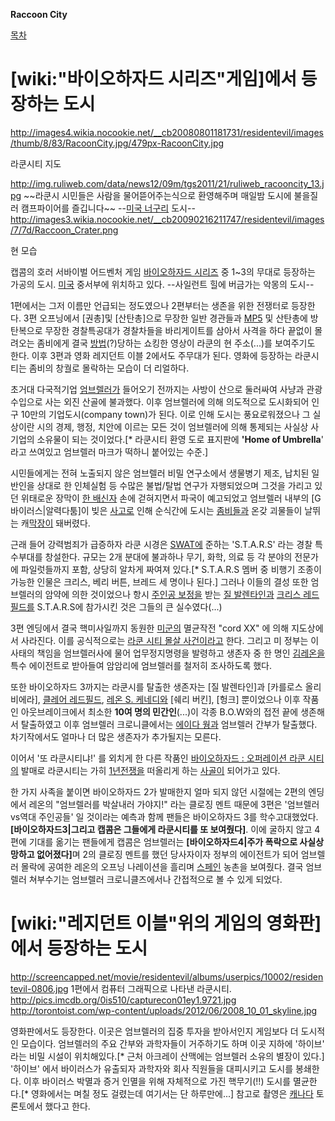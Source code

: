 '''Raccoon City'''

[[목차]]
= [wiki:"바이오하자드 시리즈"게임]에서 등장하는 도시 =
http://images4.wikia.nocookie.net/__cb20080801181731/residentevil/images/thumb/8/83/RacoonCity.jpg/479px-RacoonCity.jpg

라쿤시티 지도

http://img.ruliweb.com/data/news12/09m/tgs2011/21/ruliweb_racooncity_13.jpg
~~라쿤시 시민들은 사람을 물어뜯어주는식으로 환영해주며 매일밤 도시에 불을질러 캠프파이어를 즐깁니다~~
--[[라쿤|미국 너구리]] 도시--
http://images3.wikia.nocookie.net/__cb20090216211747/residentevil/images/7/7d/Raccoon_Crater.png

현 모습

캡콤의 호러 서바이벌 어드벤처 게임 [[바이오하자드 시리즈]] 중 1~3의 무대로 등장하는 가공의 도시. [[미국]] 중서부에 위치하고 있다. --사일런트 힐에 버금가는 악몽의 도시--

1편에서는 그저 이름만 언급되는 정도였으나 2편부터는 생존을 위한 전쟁터로 등장한다. 3편 오프닝에서 [권총]및 [산탄총]으로 무장한 일반 경관들과 [[MP5]] 및 산탄총에 방탄복으로 무장한 경찰특공대가 경찰차들을 바리게이트를 삼아서 사격을 하다 끝없이 몰려오는 좀비에게 결국 [[방법]](?)당하는 쇼킹한 영상이 라쿤의 현 주소(...)를 보여주기도 한다. 이후 3편과 영화 레지던트 이블 2에서도 주무대가 된다. 영화에 등장하는 라쿤시티는 좀비의 창궐로 몰락하는 모습이 더 리얼하다.

초거대 다국적기업 [[엄브렐러]]가 들어오기 전까지는 사방이 산으로 둘러싸여 사냥과 관광 수입으로 사는 외진 산골에 불과했다. 이후 엄브렐러에 의해 의도적으로 도시화되어 인구 10만의 기업도시(company town)가 된다. 이로 인해 도시는 풍요로워졌으나 그 실상이란 시의 경제, 행정, 치안에 이르는 모든 것이 엄브렐러에 의해 통제되는 사실상 사기업의 소유물이 되는 것이었다.[* 라쿤시티 환영 도로 표지판에 ''''Home of Umbrella'''' 라고 쓰여있고 엄브렐러 마크가 떡하니 붙어있는 수준.]

시민들에게는 전혀 노출되지 않은 엄브렐러 비밀 연구소에서 생물병기 제조, 납치된 일반인을 상대로 한 인체실험 등 수많은 불법/탈법 연구가 자행되었으며 그것을 가리고 있던 위태로운 장막이 [[알버트 웨스커|한 배신자]] 손에 걷혀지면서 파국이 예고되었고 엄브렐러 내부의 [G 바이러스|알력다툼]이 빚은 [[윌리엄 버킨|사고]]로 인해 순식간에 도시는 [[좀비]]들과 온갖 괴물들이 날뛰는 캐[[막장]]이 돼버렸다.

근래 들어 강력범죄가 급증하자 라쿤 시경은 [[SWAT]]에 준하는 'S.T.A.R.S' 라는 경찰 특수부대를 창설한다. 규모는 2개 분대에 불과하나 무기, 화학, 의료 등 각 분야의 전문가에 파일럿들까지 포함, 상당히 알차게 짜여져 있다.[* S.T.A.R.S 멤버 중 비행기 조종이 가능한 인물은 크리스, 베리 버튼, 브레드 세 명이나 된다.] 그러나 이들의 결성 또한 엄브렐러의 암약에 의한 것이었으나 항시 [[주인공 보정]]을 받는 [[질 발렌타인]]과 [[크리스 레드필드]]를 S.T.A.R.S에 참가시킨 것은 그들의 큰 실수였다(...)

3편 엔딩에서 결국 핵미사일까지 동원한 [[미군]]의 멸균작전 "cord XX" 에 의해 지도상에서 사라진다. 이를 공식적으로는 [[라쿤 시티 몰살 사건]]이라고 한다. 그리고 미 정부는 이 사태의 책임을 엄브렐러사에 물어 업무정지명령을 발령하고 생존자 중 한 명인 [[레온 S. 케네디|김레온]]을 특수 에이전트로 받아들여 암암리에 엄브렐러를 철저히 조사하도록 했다.

또한 바이오하자드 3까지는 라쿤시를 탈출한 생존자는 [질 발렌타인]과 [카를로스 올리비에라], [[클레어 레드필드]], [[레온 S. 케네디]]와 [쉐리 버킨], [헝크] 뿐이었으나 이후 작품인 아웃브레이크에서 최소한 '''10여 명의 민간인'''(...)이 각종 B.O.W와의 접전 끝에 생존해서 탈출하였고 이후 엄브렐러 크로니클에서는 [[에이다 웡]]과 엄브렐러 간부가 탈출했다. 차기작에서도 얼마나 더 많은 생존자가 추가될지는 모른다.

이어서 '또 라쿤시티냐!' 를 외치게 한 다른 작품인 [[바이오하자드 : 오퍼레이션 라쿤 시티]]의 발매로 라쿤시티는 가히 [[1년전쟁]]을 떠올리게 하는 [[사골]]이 되어가고 있다.

한 가지 사족을 붙이면 바이오하자드 2가 발매한지 얼마 되지 않던 시절에는 2편의 엔딩에서 레온의 "엄브렐러를 박살내러 가야지!" 라는 클로징 멘트 때문에 3편은 '엄브렐러vs역대 주인공들' 일 것이라는 예측과 함께 팬들은 바이오하자드 3를 학수고대했었다. '''[바이오하자드3|그리고 캡콤은 그들에게 라쿤시티를 또 보여줬다]'''. 이에 굴하지 않고 4편에 기대를 옮기는 팬들에게 캡콤은 엄브렐러는 '''[바이오하자드4|주가 폭락으로 사실상 망하고 없어졌다]'''며 2의 클로징 멘트를 했던 당사자이자 정부의 에이전트가 되어 엄브렐러 몰락에 공여한 레온의 오프닝 나레이션을 흘리며 [[스페인]] 농촌을 보여줬다. 결국 엄브렐러 쳐부수기는 엄브렐러 크로니클즈에서나 간접적으로 볼 수 있게 되었다.

= [wiki:"레지던트 이블"위의 게임의 영화판]에서 등장하는 도시 =
http://screencapped.net/movie/residentevil/albums/userpics/10002/residentevil-0806.jpg
1편에서 컴퓨터 그래픽으로 나타낸 라쿤시티.
http://pics.imcdb.org/0is510/capturecon01ey1.9721.jpg
http://torontoist.com/wp-content/uploads/2012/06/2008_10_01_skyline.jpg

영화판에서도 등장한다. 이곳은 엄브렐러의 집중 투자을 받아서인지 게임보다 더 도시적인 모습이다. 엄브렐러의 주요 간부와 과학자들이 거주하기도 하며 이곳 지하에 '하이브' 라는 비밀 시설이 위치해있다.[* 근처 아크레이 산맥에는 엄브렐러 소유의 별장이 있다.] '하이브' 에서 바이러스가 유출되자 과학자와 회사 직원들을 대피시키고 도시를 봉쇄한다. 이후 바이러스 박멸과 증거 인멸을 위해 자체적으로 가진 핵무기(!!) 도시를 멸균한다.[* 영화에서는 며칠 정도 걸렸는데 여기서는 단 하루만에...] 참고로 촬영은 [[캐나다]] 토론토에서 했다고 한다.
